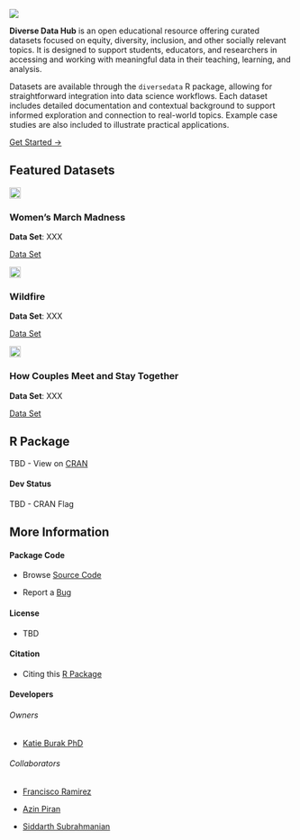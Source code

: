 


::: {.hero-banner}

<img src="website_files/img/logo.png" class="logo">

**Diverse Data Hub** is an open educational resource offering curated datasets focused on equity, diversity, inclusion, and other socially relevant topics. It is designed to support students, educators, and researchers in accessing and working with meaningful data in their teaching, learning, and analysis.

Datasets are available through the `diversedata` R package, allowing for straightforward integration into data science workflows. Each dataset includes detailed documentation and contextual background to support informed exploration and connection to real-world topics. Example case studies are also included to illustrate practical applications.

[Get Started →](){.btn .btn-primary}
:::

## Featured Datasets 

:::{.grid-container-3}

<div class="grid-item">
  <img src="website_files/img/dataset.png" width="20px" height="20px">
  <h3>Women's March Madness</h3>
  <p>
<strong>Data Set</strong>: XXX

</p>
  <a href="" class="btn btn-outline-dark">Data Set</a>
</div>

<div class="grid-item">
  <img src="website_files/img/dataset.png" width="20px" height="20px">
  <h3>Wildfire</h3>
  <p>
<strong>Data Set</strong>: XXX

</p>
  <a href="" class="btn btn-outline-dark">Data Set</a>
</div>

<div class="grid-item">
  <img src="website_files/img/dataset.png" width="20px" height="20px">
  <h3>How Couples Meet and Stay Together</h3>
  <p>
<strong>Data Set</strong>: XXX

</p>
  <a href="" class="btn btn-outline-dark">Data Set</a>
</div>

:::

## R Package

TBD - View on [CRAN]()

#### Dev Status

TBD - CRAN Flag

## More Information

#### Package Code

- Browse [Source Code](https://github.com/diverse-data-hub/diversedata)

- Report a [Bug](https://github.com/diverse-data-hub/diversedata/issues)

#### License

- TBD

#### Citation

- Citing this [R Package]()

#### Developers

###### Owners

- [Katie Burak PhD](https://github.com/katieburak)

###### Collaborators
- [Francisco Ramirez](https://github.com/fraramfra)

- [Azin Piran](https://github.com/AzinPiran)

- [Siddarth Subrahmanian](https://github.com/siddart-1)